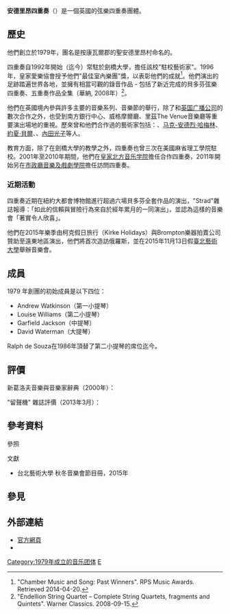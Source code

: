 '''安德里昂四重奏'''（{{lang-en|'''Endellion Quartet'''}}）是一個英國的弦樂四重奏團體。

== 歷史 ==
他們創立於1979年，團名是按康瓦爾郡的聖安德里昂村命名的。

四重奏自1992年開始（迄今）常駐於劍橋大學，擔任該校"駐校藝術家"。1996年，皇家愛樂協會授予他們"最佳室內樂團"獎，以表彰他們的成就<ref>"Chamber Music and Song: Past Winners". RPS Music Awards. Retrieved 2014-04-20.</ref>。他們演出的足跡踏遍世界各地，並擁有相當可觀的錄音作品 - 包括了新近完成的貝多芬弦樂四重奏、五重奏作品全集（華納, 2008年）<ref>"Endellion String Quartet – Complete String Quartets, fragments and Quintets". Warner Classics. 2008-09-15.</ref>。

他們在英國境內參與許多主要的音樂系列、音樂節的舉行，除了和[[英国广播公司|英国广播公司]]的數次合作之外，也受到南方銀行中心、威格摩爾廳、里茲The Venue{{譯名請求}}音樂廳等重要演出場地的重視。歷來曾和他們合作過的藝術家包括：{{le|阿瑪迪斯四重奏|Amadeus Quartet}}、[[马克-安德烈·哈梅林|马克-安德烈·哈梅林]]、[[約夏·貝爾|約夏·貝爾]]、{{le|史蒂芬·伊瑟利斯|Steven Isserlis}}、[[內田光子|內田光子]]等人。

教育方面，除了在劍橋大學的教學之外，四重奏也曾三次在美國麻省理工學院駐校。2001年至2010年期間，他們在[[皇家北方音乐学院|皇家北方音乐学院]]擔任合作四重奏，2011年開始另在[[市政廳音樂及戲劇學院|市政廳音樂及戲劇學院]]擔任訪問四重奏。

=== 近期活動 ===
四重奏近期在紐約大都會博物館進行超過六場貝多芬全套作品的演出，"Strad"雜誌報導：「如此的信賴與冒險行為來自於經年累月的一同演出」，並認為這樣的音樂會「著實令人欣喜」。

他們在2015年樂季由柯克假日旅行（Kirke Holidays）與Brompton{{譯名請求}}樂器拍賣公司贊助至遠東地區演出，他們將首次造訪俄羅斯，並在2015年11月13日假[[國立臺北藝術大學|臺北藝術大學]]舉辦音樂會。

== 成員 ==
1979 年創團的初始成員是以下四位：
* Andrew Watkinson{{譯名請求}}（第一小提琴）
* Louise Williams{{譯名請求}}（第二小提琴）
* Garfield Jackson{{譯名請求}}（中提琴）
* David Waterman{{譯名請求}}（大提琴）

Ralph de Souza{{譯名請求}}在1986年頂替了第二小提琴的席位迄今。

== 評價 ==
新葛洛夫音樂與音樂家辭典（2000年）：
{{Cquote|安德里昂四重奏可以說是英國最傑出的弦樂四重奏，於演奏上有著自信沉穩的特質、準確的音準、絕佳的聲部平衡以及漂亮的音色。}}

"留聲機" 雜誌評價（2013年3月）：
{{Cquote|當聆聽安德里昂四重奏時，總有一種在聆賞四重奏以 "原典方法"（Urtext method）演奏的感覺。也許卅五年來的一起演奏已經讓他們成為一個整體，一種於思想上與本能上的劃一性（uniformity）使他們的演奏像是呈現為一個單一個體。}}

== 參考資料 ==
;參照
{{Reflist}}

;文獻
* 台北藝術大學 秋冬音樂會節目冊，2015年

== 參見 ==
{{portal|古典音樂}}

== 外部連結 ==
* [http://www.endellionquartet.com/ 官方網頁] {{Wayback|url=http://www.endellionquartet.com/ |date=20210116091615 }}
* {{Discogs artist|1618185}}

[[Category:1979年成立的音乐团体|Category:1979年成立的音乐团体]]
[[Category:弦樂四重奏團|E]]